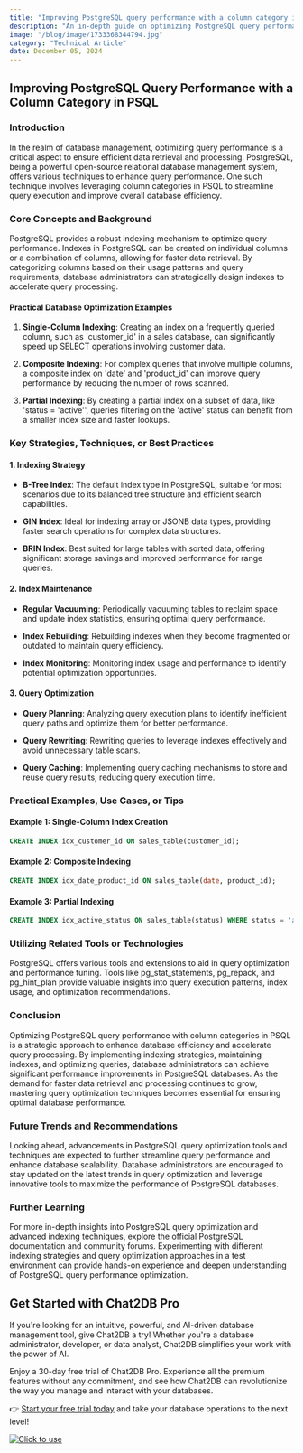```yaml
---
title: "Improving PostgreSQL query performance with a column category in PSQL"
description: "An in-depth guide on optimizing PostgreSQL query performance by utilizing column categories in PSQL."
image: "/blog/image/1733368344794.jpg"
category: "Technical Article"
date: December 05, 2024
---
```


## Improving PostgreSQL Query Performance with a Column Category in PSQL

### Introduction

In the realm of database management, optimizing query performance is a critical aspect to ensure efficient data retrieval and processing. PostgreSQL, being a powerful open-source relational database management system, offers various techniques to enhance query performance. One such technique involves leveraging column categories in PSQL to streamline query execution and improve overall database efficiency.

### Core Concepts and Background

PostgreSQL provides a robust indexing mechanism to optimize query performance. Indexes in PostgreSQL can be created on individual columns or a combination of columns, allowing for faster data retrieval. By categorizing columns based on their usage patterns and query requirements, database administrators can strategically design indexes to accelerate query processing.

#### Practical Database Optimization Examples

1. **Single-Column Indexing**: Creating an index on a frequently queried column, such as 'customer_id' in a sales database, can significantly speed up SELECT operations involving customer data.

2. **Composite Indexing**: For complex queries that involve multiple columns, a composite index on 'date' and 'product_id' can improve query performance by reducing the number of rows scanned.

3. **Partial Indexing**: By creating a partial index on a subset of data, like 'status = 'active'', queries filtering on the 'active' status can benefit from a smaller index size and faster lookups.

### Key Strategies, Techniques, or Best Practices

#### 1. Indexing Strategy

- **B-Tree Index**: The default index type in PostgreSQL, suitable for most scenarios due to its balanced tree structure and efficient search capabilities.

- **GIN Index**: Ideal for indexing array or JSONB data types, providing faster search operations for complex data structures.

- **BRIN Index**: Best suited for large tables with sorted data, offering significant storage savings and improved performance for range queries.

#### 2. Index Maintenance

- **Regular Vacuuming**: Periodically vacuuming tables to reclaim space and update index statistics, ensuring optimal query performance.

- **Index Rebuilding**: Rebuilding indexes when they become fragmented or outdated to maintain query efficiency.

- **Index Monitoring**: Monitoring index usage and performance to identify potential optimization opportunities.

#### 3. Query Optimization

- **Query Planning**: Analyzing query execution plans to identify inefficient query paths and optimize them for better performance.

- **Query Rewriting**: Rewriting queries to leverage indexes effectively and avoid unnecessary table scans.

- **Query Caching**: Implementing query caching mechanisms to store and reuse query results, reducing query execution time.

### Practical Examples, Use Cases, or Tips

#### Example 1: Single-Column Index Creation

```sql
CREATE INDEX idx_customer_id ON sales_table(customer_id);
```

#### Example 2: Composite Indexing

```sql
CREATE INDEX idx_date_product_id ON sales_table(date, product_id);
```

#### Example 3: Partial Indexing

```sql
CREATE INDEX idx_active_status ON sales_table(status) WHERE status = 'active';
```

### Utilizing Related Tools or Technologies

PostgreSQL offers various tools and extensions to aid in query optimization and performance tuning. Tools like pg_stat_statements, pg_repack, and pg_hint_plan provide valuable insights into query execution patterns, index usage, and optimization recommendations.

### Conclusion

Optimizing PostgreSQL query performance with column categories in PSQL is a strategic approach to enhance database efficiency and accelerate query processing. By implementing indexing strategies, maintaining indexes, and optimizing queries, database administrators can achieve significant performance improvements in PostgreSQL databases. As the demand for faster data retrieval and processing continues to grow, mastering query optimization techniques becomes essential for ensuring optimal database performance.

### Future Trends and Recommendations

Looking ahead, advancements in PostgreSQL query optimization tools and techniques are expected to further streamline query performance and enhance database scalability. Database administrators are encouraged to stay updated on the latest trends in query optimization and leverage innovative tools to maximize the performance of PostgreSQL databases.

### Further Learning

For more in-depth insights into PostgreSQL query optimization and advanced indexing techniques, explore the official PostgreSQL documentation and community forums. Experimenting with different indexing strategies and query optimization approaches in a test environment can provide hands-on experience and deepen understanding of PostgreSQL query performance optimization.

## Get Started with Chat2DB Pro

If you're looking for an intuitive, powerful, and AI-driven database management tool, give Chat2DB a try! Whether you're a database administrator, developer, or data analyst, Chat2DB simplifies your work with the power of AI.

Enjoy a 30-day free trial of Chat2DB Pro. Experience all the premium features without any commitment, and see how Chat2DB can revolutionize the way you manage and interact with your databases.

👉 [Start your free trial today](https://chat2db.ai/pricing) and take your database operations to the next level!


[![Click to use](/image/blog/bg/chat2db.jpg)](https://app.chat2db-ai.com/)
